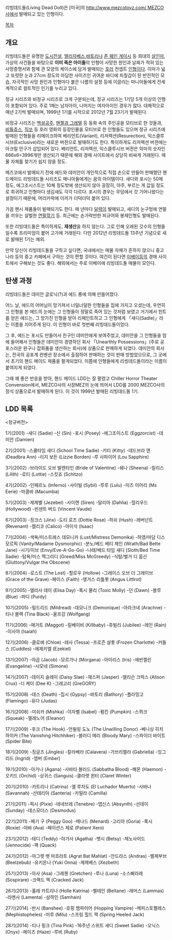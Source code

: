 리빙데드돌(Living Dead Doll)은 [미국]의 [[http://www.mezcotoyz.com/ MEZCO]]사에서 발매되고 있는 인형이다.

[[목차]]
== 개요 ==
리빙데드돌은 유명한 [[도시전설]], [[엘리자베스 바토리]]나 [[존 웨인 게이시]] 등 희대의 [[살인마]], 가상의 사건들을 바탕으로 '''이미 죽은 아이들'''의 인형이 사망한 원인과 날짜가 적혀 있는 사망증명서와 함께 관 모양의 케이스에 담겨 발매되는 [[호러]] 컨셉트 [[인형]]이다. 이마가 넓고 또렷한 눈과 27cm 정도의 아담한 사이즈인 귀여운 바디에 피칠갑이 된 반전적인 모습, 자극적인 사망 원인과 인형마다 붙은 나름의 설정 등에 이끌리는 마니아들에게 전세계적으로 컬트적인 인기를 누리고 있다.

정규 시리즈와 비정규 시리즈로 크게 구분되는데, 정규 시리즈는 1기당 5개 이상의 인형이 포함되어 있다. 주로 1체는 남자아이, 나머지는 여자아이인 경우가 많다. 대체적으로 매년 2기씩 발매되며, 1999년 1기를 시작으로 2012년 7월 23기가 발매된다. 

비정규 시리즈는 [[백설공주]], [[헨젤과 그레텔]] 등 동화 속의 주인공을 모티브로 한 것들과, [[비틀쥬스]], [[직쏘]] 등 호러 영화의 등장인물을 모티브로 한 인형들도 있으며 정규 시리즈에 발매된 인형들을 리메이크하여 베리언트(Variant), 리저렉션(Resurection), 익스클루시브(Exclusive)라는 새로운 버젼으로 발매하기도 한다. 특이하게도 리저렉션 버젼에는 아크릴 안구가 삽입되어 있다. 베리언트, 리저렉션, 익스클루시브 버젼은 악마의 숫자인 666x6=3996개만 생산되기 때문에 해외 경매 사이트에서 상당히 비싸게 거래된다. 매물 자체를 찾기가 쉽지 않을 정도.

메즈코에서 발매되기 전에 에드와 데미안이 개인적으로 직접 손으로 만들어 판매했던 핸드메이드 리빙데드돌 시리즈도 매니아들에게는 꿈의 아이템이다. 새디와 포시는 50체 정도, 에그조시스트는 10체 정도밖에 생산되지 않아 굉장히, 아주, 부르는 게 값일 정도로 희귀하고 인형마다 생김새도 각각 다르다. 포시의 경우는 무덤에서 갓 기어나왔다는 설정이기 때문에, 머리카락에 이끼가 더덕더덕 붙어 있다.

가끔 팬시 제품들이 발매되기도 한다. 매 년마다 [[달력]]이 발매되고, 새디의 눈구멍에 연필을 끼우는 살벌한 [[연필깎기]] 등. 최근에는 손가락만한 피규어와 봉제인형도 발매된다.

또한 리빙데드돌은 특이하게도, '''재생산'''을 하지 않는다. 그로 인해 오래된 깃수의 인형들일수록 프리미엄이 붙어 고가에 거래된다. 다만 2012년 리빙데드돌 13주년 기념으로 새로 발매된 1기는 예외. 

만약 당신이 리빙데드돌을 구하고 싶다면, 국내에서는 매물 자체가 흔하지 않으니 중고나라 등의 중고 카페에서 구하는 것이 편할 것이다. 여건이 된다면 [[이베이]]등의 경매 사이트에서 구해보는 것도 좋다. 해외에서는 주로 이베이에 리빙데드돌 매물이 모인다.

== 탄생 과정 ==
리빙데드돌은 데미안 글로닉(?)과 에드 롱에 의해 만들어졌다.

어느 날, 에드의 어머님이 망가져서 너덜너덜한 인형들을 집에 가지고 오셨는데, 우연히 그 인형을 본 에드의 눈에는 그 인형들이 정말로 죽어 있는 것처럼 보였고 거기에서 힌트를 얻은 에드는, 그 망가진 인형을 받아 리페인트하고 그 인형에게 「새디(Sadie)」라는 이름을 지어주게 된다. 이 인형이 바로 첫번째 리빙데드돌이었다.

그 후, 에드는 포시도 만들어서 친구인 데미안에게 보여주었고, 데미안을 그 인형들을 맘에 들어해서 인형들은 데미안이 경영하던 회사 「Unearthly Possessions」(주로 공포스러운 완구나 잡화품을 생산하는 회사)에 상품으로 판매하게 되었다. 데미안의 회사는, 전국의 공포계 컨벤션 장소에서 출점하어 판매하는 것이 판매 방법었으므로, 그 곳에서 초기의 핸드 메이드 제품을 팔게되었다. 이쯤에 인형들에게 리빙데드돌이라는 이름이 붙여지게 되었다.

그때 꽤 좋은 반응을 받아, 핸드 메이드 LDD는 잘 팔렸고 Chiller Horror Theater Convension에서, MEZCO사의 사장MEZ의 눈에 띄어서 LDD를 2000 MEZCO사의 정식 상품으로서 발매하게 된다. 이 것이 1999년 발매된 리빙데드돌 1기.

== LDD 목록 == 


<정규버전>

1기(2001)
-새디 (Sadie)
-신 (Sin)
-포시 (Posey)
-에그조이스트 (Eggzorcist)
-데미안 (Damien)

2기(2001)
-스쿨타임 새디 (School Time Sadie)
-키티 (Kitty)
-데드브라 앤 (Deadbra Ann)
-리지 보든 (Lizzie Borden)
-루 사파이어 (Lou Sapphire)

3기(2002)
-브라이드 오브 발렌타인 (Bride of Valentine)
-쉐나 (Sheena)
-릴리스 (Lilith)
-로티 (Lottie)
-스킷죠 (Schitzo)

4기(2002)
-인페르노 (Inferno)
-사이빌 (Sybil)
-루루 (Lulu)
-미즈 이어리 (Ms Eerie)
-마쿰바 (Macumba)

5기(2003)
-제제벨 (Jezebel)
-사이렌 (Siren)
-달리아 (Dahlia)
-헐리우드 (Hollywood)
-빈센트 버드 (Vincent Vaude)

6기(2003)
-징크스 (Jinx)
-도티 로즈 (Dottie Rose)
-허쉬 (Hush)
-레버넌트 (Revenant)
-캘리코 (Calico)
-아이삭 (Isaac)

7기(2004)
-색욕/미스트레스 데모니카 (Lust/Mistress Demonika)
-허영/마담 디스모르픽 (Vanity/Madame Dysmorphic)
-분노/베드 베티 제인 (Wrath/Bad Bette Jane)
-시기/이브 (Envy/Eve-A-Go-Go)
-나태/베드 타임 새디 (Sloth/Bed Time Sadie)
-탐욕/미스 맥그리디 (Greed/Miss McGreedy)
-식탐/벌거 디 옵신 (Gluttony/Vulgar the Obscene)

8기(2004)
-로스트 (The Lost)
-할로우 (Hollow)
-그레이스 오브 더 그레이브 (Grace of the Grave)
-페이스 (Faith)
-앵거스 리틀롯 (Angus Littlrot)

9기(2005)
-엘리사 데이 (Elisa Day)
-톡시 몰리 (Toxic Molly)
-던 (Dawn)
-블루 (Blue)
-퍼디 (Purdy)

10기(2005)
-밀드리드 (Mildread)
-데모니크 (Demonique)
-아라크네 (Arachne)
-티나 블랙 (Tina Black)
-울프강 (Wolfgang)

11기(2006)
-매거트 (Maggot)
-킬베이비 (Killbaby)
-쥬빌리 (Jubilee)
-레인 (Rain)
-이사야 (Isaiah)

12기(2006)
-클로에 (Chloe)
-테사 (Tessa)
-프로즌 샬롯 (Frozen Charlotte)
-커들스 (Cuddles)
-에제키엘 (Ezekiel)

13기(2007)
-야곱 (Jacob)
-모르가나 (Morgana)
-아이리스 (Iris)
-에반젤린 (Evangeline)
-시모네 (Simone)

14기(2007)
-데이지 슬레이 (Daisy Slae)
-재스퍼 (Jasper)
-앨리슨 크럭스 (Alison Crux)
-디 케이 (Dee K)
-그레고리 (GreGORY)

15기(2008)
-데스 (Death)
-집시 (Gypsy)
-바토리 (Bathory)
-플라밍고 (Flamingo)
-유다 (Judas)

16기(2008)
-미쉬카 (Mishka)
-이자벨 (Isabel)
-펌킨 (Pumpkin)
-스퀴크 (Squeak)
-엘레노어 (Eleanor)

17기(2009)
-후크 (The Hook)
-언윌링 도노 (The Unwilling Donor)
-베니싱 히치하이커 (The Vanishing Hitchhiker)
-블러디 메리 (Bloody Mary)
-스파이더 바이트 (Spider Bite)

18기(2009)
-징글즈 (Jingles)
-칼라베라 (Calavera)
-가브리엘라 (Gabriella)
-잉그리드 (Ingrid)
-엠버 (Ember)

19기(2010)
-아가나 (Agana)
-사바타 블러드 (Sabbatha Blood)
-해몬 (Haemon)
-오키드 (Orchid)
-상귀스 (Sanguis)
-클라렛 윈터 (Claret Winter)

20기(2010)
-카트리나 (Catrina)
-엘 루차도 (El Luchador Muerto)
-사바나 (Savannah)
-산테리아 (Santeria)
-카밀라 (Camilla)

21기(2011)
-픽시 (Pixie)
-테네브레 (Tenebre)
-앱신스 (Absynth)
-선데이 (Sunday)
-데스모더스 (Desmodus)

22기(2011)
-페기 구 (Peggy Goo)
-메나드 (Menard)
-고리아 (Goria)
-록시 (Roxie)
-아바 (Ava)
-페이션스 제로 (Patient Xero)

23기(2012)
-테디 (Teddy)
-아가사 (Agatha)
-벳시 (Betsy)
-제노사이드 (Jennocide)
-꽥 (Quack)

24기(2012)
-아그렛 뱃 마흐라트 (Agrat Bat Mahlat)
-안드라스 (Andras)
-벨제부브 (Beelzebub)
-유키온나 (Yuki Onna)
-제제베스 (Xezbeth)

25기(2013)
-아사 (Asa)
-그레첸 (Gretchen)
-루나 (Luna)
-소스삐라레 (Sospirare)
-크랙드 잭 (Cracked Jack)

26기(2013)
-홀레 카트리나 (Holle Katrina)
-벨테인 (Beltane)
-래머스 (Lammas)
-라멘사 (Lamenta)
-삼하인 (Samhain)

27기(2014)
-반시 (Banshee)
-호핑 뱀파이어 (Hopping Vampire)
-메피스토펠레스 (Mephistopheles)
-미루 (Milu)
-스프링 힐드 잭 (Spring Heeled Jack)

28기(2014)
-티나 핑크 (Tina Pink)
-16주년 스위트 새디 (Sweet Sadie)
-오닉스 (Onyx)
-헤이즈 (Haze)
-루비 (Ruby)
